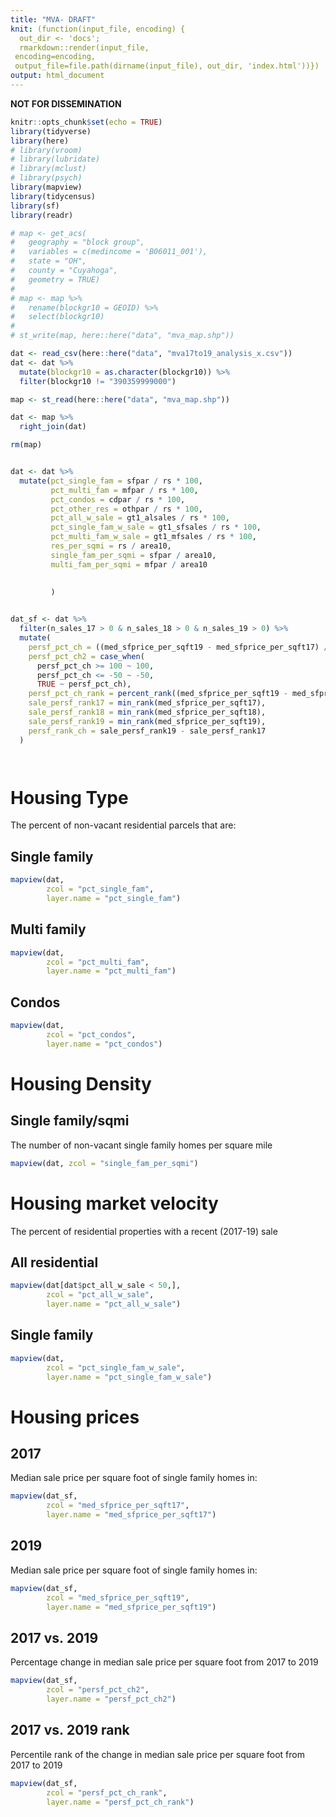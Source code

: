 ```yaml
---
title: "MVA- DRAFT"
knit: (function(input_file, encoding) {
  out_dir <- 'docs';
  rmarkdown::render(input_file,
 encoding=encoding,
 output_file=file.path(dirname(input_file), out_dir, 'index.html'))})
output: html_document
---
```


__NOT FOR DISSEMINATION__

```r
knitr::opts_chunk$set(echo = TRUE)
library(tidyverse)
library(here)
# library(vroom)
# library(lubridate)
# library(mclust)
# library(psych)
library(mapview)
library(tidycensus)
library(sf)
library(readr)

```


```r
# map <- get_acs(
#   geography = "block group",
#   variables = c(medincome = 'B06011_001'),
#   state = "OH",
#   county = "Cuyahoga",
#   geometry = TRUE)
# 
# map <- map %>%
#   rename(blockgr10 = GEOID) %>%
#   select(blockgr10)
# 
# st_write(map, here::here("data", "mva_map.shp"))
```



```r
dat <- read_csv(here::here("data", "mva17to19_analysis_x.csv"))
dat <- dat %>%
  mutate(blockgr10 = as.character(blockgr10)) %>%
  filter(blockgr10 != "390359999000")

map <- st_read(here::here("data", "mva_map.shp"))

dat <- map %>%
  right_join(dat)

rm(map)



```



```r
dat <- dat %>% 
  mutate(pct_single_fam = sfpar / rs * 100, 
         pct_multi_fam = mfpar / rs * 100, 
         pct_condos = cdpar / rs * 100, 
         pct_other_res = othpar / rs * 100, 
         pct_all_w_sale = gt1_alsales / rs * 100, 
         pct_single_fam_w_sale = gt1_sfsales / rs * 100, 
         pct_multi_fam_w_sale = gt1_mfsales / rs * 100, 
         res_per_sqmi = rs / area10, 
         single_fam_per_sqmi = sfpar / area10, 
         multi_fam_per_sqmi = mfpar / area10
         
         
         )


dat_sf <- dat %>% 
  filter(n_sales_17 > 0 & n_sales_18 > 0 & n_sales_19 > 0) %>% 
  mutate(
    persf_pct_ch = ((med_sfprice_per_sqft19 - med_sfprice_per_sqft17) / med_sfprice_per_sqft17)*100,
    persf_pct_ch2 = case_when(
      persf_pct_ch >= 100 ~ 100, 
      persf_pct_ch <= -50 ~ -50,
      TRUE ~ persf_pct_ch),
    persf_pct_ch_rank = percent_rank((med_sfprice_per_sqft19 - med_sfprice_per_sqft17) / med_sfprice_per_sqft17),
    sale_persf_rank17 = min_rank(med_sfprice_per_sqft17),
    sale_persf_rank18 = min_rank(med_sfprice_per_sqft18),
    sale_persf_rank19 = min_rank(med_sfprice_per_sqft19),
    persf_rank_ch = sale_persf_rank19 - sale_persf_rank17
  )




```


# Housing Type {.tabset}

The percent of non-vacant residential parcels that are: 



## Single family
```r
mapview(dat,
        zcol = "pct_single_fam",
        layer.name = "pct_single_fam")
```

## Multi family
```r
mapview(dat,
        zcol = "pct_multi_fam",
        layer.name = "pct_multi_fam")
```

## Condos
```r
mapview(dat,
        zcol = "pct_condos",
        layer.name = "pct_condos")
```



# Housing Density {.tabset}

## Single family/sqmi

The number of non-vacant single family homes per square mile
```r
mapview(dat, zcol = "single_fam_per_sqmi")
```

<!-- ## Multi-family/sqmi -->

<!-- The number of non-vacant multi-family (2-3 unit) homes per square mile -->
<!-- ```{r, echo=FALSE} -->
<!-- mapview(dat, zcol = "multi_fam_per_sqmi") -->
<!-- ``` -->



# Housing market velocity {.tabset}

The percent of residential properties with a recent (2017-19) sale

## All residential
```r
mapview(dat[dat$pct_all_w_sale < 50,], 
        zcol = "pct_all_w_sale", 
        layer.name = "pct_all_w_sale")
```

## Single family
```r
mapview(dat, 
        zcol = "pct_single_fam_w_sale", 
        layer.name = "pct_single_fam_w_sale")
```

<!-- ## Multi-family -->
<!-- ```{r, echo=FALSE} -->
<!-- mapview(dat,  -->
<!--         zcol = "pct_multi_fam_w_sale",  -->
<!--         layer.name = "pct_multi_fam_w_sale") -->
<!-- ``` -->



# Housing prices {.tabset}

## 2017
Median sale price per square foot of single family homes in: 

```r
mapview(dat_sf, 
        zcol = "med_sfprice_per_sqft17", 
        layer.name = "med_sfprice_per_sqft17")
```



<!-- ## 2018 -->
<!-- Median sale price per square foot of single family homes in:  -->

<!-- ```{r, echo=FALSE} -->
<!-- mapview(dat_sf,  -->
<!--         zcol = "med_sfprice_per_sqft18",  -->
<!--         layer.name = "med_sfprice_per_sqft18") -->
<!-- ``` -->


## 2019
Median sale price per square foot of single family homes in: 

```r
mapview(dat_sf, 
        zcol = "med_sfprice_per_sqft19", 
        layer.name = "med_sfprice_per_sqft19")
```


## 2017 vs. 2019
Percentage change in median sale price per square foot from 2017 to 2019
```r
mapview(dat_sf, 
        zcol = "persf_pct_ch2", 
        layer.name = "persf_pct_ch2")
```


## 2017 vs. 2019 rank

Percentile rank of the change in median sale price per square foot from 2017 to 2019
```r
mapview(dat_sf, 
        zcol = "persf_pct_ch_rank", 
        layer.name = "persf_pct_ch_rank")
```




